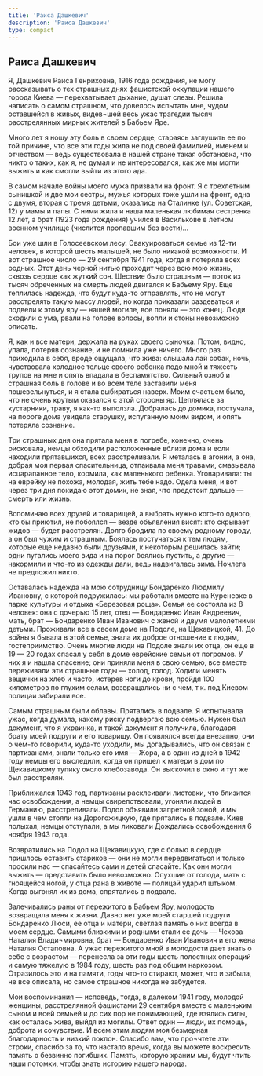 ```yaml
---
title: 'Раиса Дашкевич'
description: 'Раиса Дашкевич'
type: compact
---
```


## Раиса Дашкевич

Я, Дашкевич Раиса Генриховна, 1916 года рождения, не могу рассказывать о тех
страшных днях фашистской оккупации нашего города Киева — перехватывает дыхание,
душат слезы. Решила написать о самом страшном, что довелось испытать мне, чудом
оставшейся в живых, видев¬шей весь ужас трагедии тысяч расстрелянных мирных
жителей в Бабьем Яре.

Много лет я ношу эту боль в своем сердце, стараясь заглушить ее по той причине,
что все эти годы жила не под своей фамилией, именем и отчеством — ведь
существовала в нашей стране такая обстановка, что никто о таких, как я, не думал
и не интересовался, как же мы могли выжить и как смогли выйти из этого ада.

В самом начале войны моего мужа призвали на фронт. Я с трехлетним сынишкой и две
мои сестры, мужья которых тоже ушли на фронт, одна с двумя, вторая с тремя
детьми, оказались на Сталинке (ул. Советская, 12) у мамы и папы. С ними жила и
наша маленькая любимая сестренка 12 лет, а брат (1923 года рождения) учился в
Василькове в летном военном училище (числится пропавшим без вести)...

Бои уже шли в Голосеевском лесу. Эвакуироваться семье из 12-ти человек, в
которой шесть малышей, не было никакой возможности. И вот страшное число — 29
сентября 1941 года, когда я потеряла всех родных. Этот день черной нитью
проходит через всю мою жизнь, сквозь сердце как жуткий сон. Шествие было
страшным — поток из тысяч обреченных на смерть людей двигался к Бабьему Яру. Еще
теплилась надежда, что будут куда-то отправлять, что не могут расстрелять такую
массу людей, но когда приказали раздеваться и подвели к этому яру — нашей
могиле, все поняли — это конец. Люди сходили с ума, рвали на голове волосы,
вопли и стоны невозможно описать.

Я, как и все матери, держала на руках своего сыночка. Потом, видно, упала,
потеряв сознание, и не помнила уже ничего. Много раз приходила в себя, вроде
ощущала, что жива: слышала лай собак, ночь, чувствовала холодное тельце своего
ребенка подо мной и тяжесть трупов на мне и опять впадала в беспамятство.
Сильный озноб и страшная боль в голове и во всем теле заставили меня
пошевельнуться, и я стала выбираться наверх. Моим счастьем было, что не очень
крутым оказался с этой стороны яр. Цеплялась за кустарники, траву, я как-то
выползла. Добралась до домика, постучала, на пороге дома увидела старушку,
испуганную моим видом, и опять потеряла сознание.

Три страшных дня она прятала меня в погребе, конечно, очень рисковала, немцы
обходили расположенные вблизи дома и если находили прятавшихся, всех
расстреливали. Я металась в агонии, а она, добрая моя первая спасительница,
отпаивала меня травами, смазывала исцарапанное тело, кормила, как маленького
ребенка. Уговаривала: ты на еврейку не похожа, молодая, жить тебе надо. Одела
меня, и вот через три дня покидаю этот домик, не зная, что предстоит дальше —
смерть или жизнь.

Вспоминаю всех друзей и товарищей, а выбрать нужно кого-то одного, кто бы
приютил, не побоялся — везде объявления висят: кто скрывает жидов — будет
расстрелян. Долго бродила по своему родному городу, а он был чужим и страшным.
Боялась постучаться к тем людям, которые еще недавно были друзьями, к некоторым
решилась зайти; одни пугались моего вида и на порог боялись пустить, а другие —
накормили и что-то из одежды дали, ведь надвигалась зима. Ночлега не предложил
никто.

Оставалась надежда на мою сотрудницу Бондаренко Людмилу Ивановну, с которой
подружилась: мы работали вместе на Куреневке в парке культуры и отдыха
«Березовая роща». Семья ее состояла из 8 человек: она с дочерью 15 лет, отец —
Бондаренко Иван Андреевич, мать, брат — Бондаренко Иван Иванович с женой и двумя
малолетними детьми. Проживали все в своем доме на Подоле, на Щекавицкой, 41. До
войны я бывала в этой семье, знала их доброе отношение к людям, гостеприимство.
Очень многие люди на Подоле знали их отца, он еще в 19 — 20 годах спасал у себя
в доме еврейские семьи от погромов. У них я и нашла спасение; они приняли меня в
свою семью, все вместе переживали эти страшные годы — холод, голод. Ходили
менять вещички на хлеб и часто, истерев ноги до крови, пройдя 100 километров по
глухим селам, возвращались ни с чем, т.к. под Киевом полицаи забирали все.

Самым страшным были облавы. Прятались в подвале. Я испытывала ужас, когда
думала, какому риску подвергаю всю семью. Нужен был документ, что я украинка, и
такой документ я получила, благодаря брату моей подруги и его товарищу. Он
появлялся всегда внезапно, они о чем-то говорили, куда-то уходили, мы
догадывались, что он связан с партизанами, знали только его имя — Жора, а в один
из дней в 1942 году немцы его выследили, когда он пришел к матери в дом по
Щекавицкому тупику около хлебозавода. Он выскочил в окно и тут же был
расстрелян.

Приближался 1943 год, партизаны расклеивали листовки, что близится час
освобождения, а немцы свирепствовали, угоняли людей в Германию, расстреливали.
Подол объявили запретной зоной, и мы ушли в чем стояли на Дорогожицкую, где
прятались в подвале. Киев полыхал, немцы отступали, а мы ликовали Дождались
освобождения 6 ноября 1943 года.

Возвратились на Подол на Щекавицкую, где с болью в сердце пришлось оставить
стариков — они не могли передвигаться и только просили нас — спасайтесь сами и
детей спасайте. Как они могли выжить — представить было невозможно. Опухшие от
голода, мать с гноящейся ногой, у отца рана в животе — полицай ударил штыком.
Когда выгонял их из дома, спрятались в подвале.

Залечивались раны от пережитого в Бабьем Яру, молодость возвращала меня к жизни.
Давно нет уже моей старшей подруги Бондаренко Люси, ее отца и матери, светлая
память о них всегда в моем сердце. Самыми близкими и родными стали ее дочь —
Чехова Наталия Влади¬мировна, брат — Бондаренко Иван Иванович и его жена Наталия
Остаповна. А ужас пережитого мной в молодости дает знать о себе с возрастом —
перенесла за эти годы шесть полостных операций и самую тяжелую в 1984 году,
шесть раз под общим наркозом. Отразилось это и на памяти, годы что-то стирают,
может, что и забыла, не все описала, но самое страшное никогда не забудется.

Мои воспоминания — исповедь, тогда, в далеком 1941 году, молодой женщины,
расстрелянной фашистами 29 сентября вместе с маленьким сыном и всей семьей и до
сих пор не понимающей, где взялись силы, как осталась жива, выйдя из могилы.
Ответ один — люди, их помощь, доброта и сочувствие. И всем этим людям моя
безмерная благодарность и низкий поклон. Спасибо вам, что про¬чтете эти строки,
спасибо за то, что настало время, когда вы можете воскресить память о безвинно
погибших. Память, которую храним мы, будут чтить наши потомки, чтобы знать
историю нашего народа.
